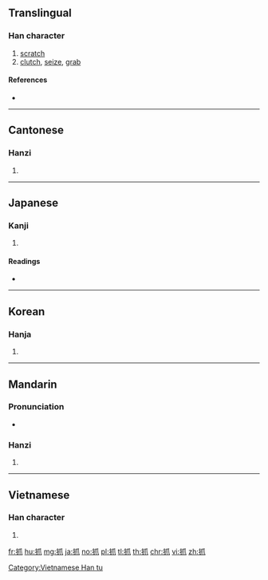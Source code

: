 ==Translingual==

===Han character===
{{Han char|rn=64|rad=手|as=04|sn=7|four=52030|canj=QHLO,XQHLO|ids=⿰扌爪}}

# [[scratch]]
# [[clutch]], [[seize]], [[grab]]

====References====
* {{Han ref|kx=0421.110|dkj=11885|dj=0768.110|hdz=31839.010|uh=6293|ud=25235|bh=A7EC|bd=42988}}

----

==Cantonese==

===Hanzi===
{{yue-hanzi|jyut=[[aau1]], [[zaa1]], [[zaau2]]|y=aau1, ja1, jaau2}}

# {{defn|lang=yue|sort=手04}}

----

==Japanese==

===Kanji===
{{ja-kanji|grade=|rs=手04}}

# {{defn|lang=ja|sort=手04}}

====Readings====
* {{ja-readings|on=[[そう]] (sō)|kun=[[つまむ]] (tsumamu), [[つねる]] (tsuneru)}}

----

==Korean==

===Hanja===
{{ko-hanja|hangeul=조|eumhun=|rv=jo|mr=cho|y=co}}

# {{defn|lang=ko|sort=手04}}

----

==Mandarin==

===Pronunciation===
* {{audio|Zh-zhua.ogg|Audio|lang=cmn}}

===Hanzi===
{{cmn-hanzi|pin=[[zhuā]] ([[zhua1]])|wg=chua<sup>1</sup>}}

# {{defn|lang=cmn|sort=手04}}

----

==Vietnamese==

===Han character===
{{vi-readings|rs=手04|hanviet=[[co]], [[trảo]]}}

# {{defn|lang=vi|sort=手04}}

[[Category:Vietnamese Han tu]]

[[fr:抓]]
[[hu:抓]]
[[mg:抓]]
[[ja:抓]]
[[no:抓]]
[[pl:抓]]
[[tl:抓]]
[[th:抓]]
[[chr:抓]]
[[vi:抓]]
[[zh:抓]]
